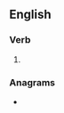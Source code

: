 ==English==

===Verb===
{{head|en|verb form}}

# {{en-past of|rezone}}

===Anagrams===
* {{l|en|red zone}}